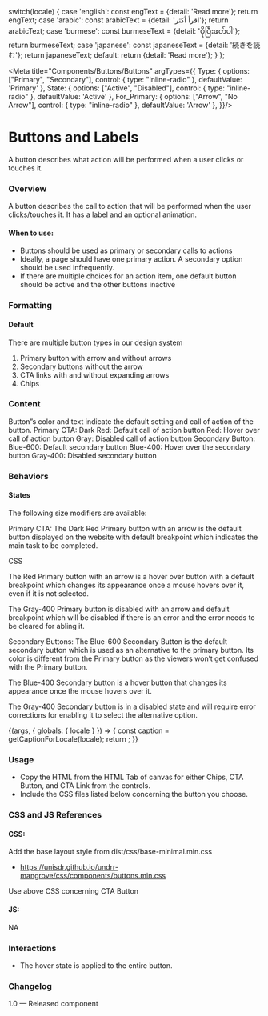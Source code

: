 
  switch(locale) {
    case 'english': const engText = {detail: 'Read more'}; return engText;
    case 'arabic': const arabicText = {detail: 'اقرأ أكثر'}; return arabicText;
    case 'burmese': const burmeseText = {detail: 'ပိုပြီးဖတ်ပါ'}; return burmeseText;
    case 'japanese': const japaneseText = {detail: '続きを読む'}; return japaneseText;
    default:
      return {detail: 'Read more'};
  }
};

<Meta title="Components/Buttons/Buttons"
  argTypes={{
    Type: {
      options: ["Primary", "Secondary"],
      control: { type: "inline-radio" },
      defaultValue: 'Primary'
      },
      State: {
      options: ["Active", "Disabled"],
      control: { type: "inline-radio" },
      defaultValue: 'Active'
      },
      For_Primary: {
      options: ["Arrow", "No Arrow"],
      control: { type: "inline-radio" },
      defaultValue: 'Arrow'
      },
  }}/>


# Buttons and Labels

A button describes what action will be performed when a user clicks or touches it.

### Overview
A button describes the call to action that will be performed when the user clicks/touches it. It has a label and an optional animation.

#### When to use:

- Buttons should be used as primary or secondary calls to actions
- Ideally, a page should have one primary action. A secondary option should be used infrequently.
- If there are multiple choices for an action item, one default button should be active and the other buttons inactive

### Formatting

#### Default
There are multiple button types in our design system
1. Primary button with arrow and without arrows
2. Secondary buttons without the arrow
3. CTA links with and without expanding arrows
4. Chips

### Content
Button”s color and text indicate the default setting and call of action of the button.
Primary CTA: Dark Red: Default call of action button
                      Red: Hover over call of action button
                      Gray: Disabled call of action button
Secondary Button: Blue-600: Default secondary button
                      Blue-400: Hover over the secondary button
                      Gray-400: Disabled secondary button

### Behaviors

#### States
The following size modifiers are available:

Primary CTA:
The Dark Red Primary button with an arrow is the default button displayed on the website with default breakpoint which indicates the main task to be completed.


CSS


The Red Primary button with an arrow is a hover over button with a default breakpoint which changes its appearance once a mouse hovers over it, even if it is not selected.



The Gray-400 Primary button is disabled with an arrow and default breakpoint which will be disabled if there is an error and the error needs to be cleared for abling it.


Secondary Buttons:
The Blue-600 Secondary Button is the default secondary button which is used as an alternative to the primary button. Its color is different from the Primary button as the viewers won’t get confused with the Primary button.



The Blue-400 Secondary button is a hover button that changes its appearance once the mouse hovers over it.



The Gray-400 Secondary button is in a disabled state and will require error corrections for enabling it to select the alternative option.

<Canvas>
<Story name="Buttons">
  {(args, { globals: { locale } }) => {
    const caption = getCaptionForLocale(locale);
    return <CtaButton label={caption.detail} {...args} ></CtaButton>;
  }}
</Story>
</Canvas>

### Usage
- Copy the HTML from the HTML Tab of canvas for either Chips, CTA Button, and CTA Link from the controls.
- Include the CSS files listed below concerning the button you choose.

### CSS and JS References

#### CSS:

Add the base layout style from dist/css/base-minimal.min.css
- https://unisdr.github.io/undrr-mangrove/css/components/buttons.min.css

Use above CSS concerning CTA Button

#### JS:
NA

### Interactions
- The hover state is applied to the entire button.

### Changelog
1.0 — Released component
